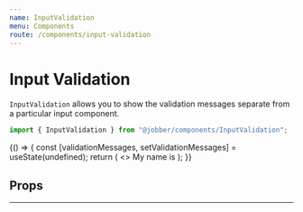 ```yaml
---
name: InputValidation
menu: Components
route: /components/input-validation
---
```



# Input Validation

<ComponentStatus stage="ready" responsive="yes" accessible="yes" />

`InputValidation` allows you to show the validation messages separate from a
particular input component.

```ts
import { InputValidation } from "@jobber/components/InputValidation";
```

<Playground>
  {() => {
    const [validationMessages, setValidationMessages] = useState(undefined);
    return (
      <>
        <InputValidation message={validationMessages} />
        <Text>
          My name is
          <InputText
            validations={{
              pattern: {
                value: /Jeff/g,
                message: "Have you considered a better name, like Jeff?"
              }
            }}
            onValidation={setValidationMessages}
            name="myName"
            size="small"
            inline={true}
            align="center"
            maxLength={4}
          />
        </Text>
      </>
    );
  }}
</Playground>

## Props

<Props of={InputValidation} />

---
